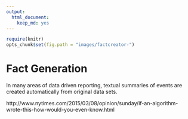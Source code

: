 ```yaml
---
output:
  html_document:
    keep_md: yes
---
```

```r
require(knitr)
opts_chunk$set(fig.path = "images/factcreator-")
```
# Fact Generation

In many areas of data driven reporting, textual summaries of events are created automatically from original data sets.

http://www.nytimes.com/2015/03/08/opinion/sunday/if-an-algorithm-wrote-this-how-would-you-even-know.html


